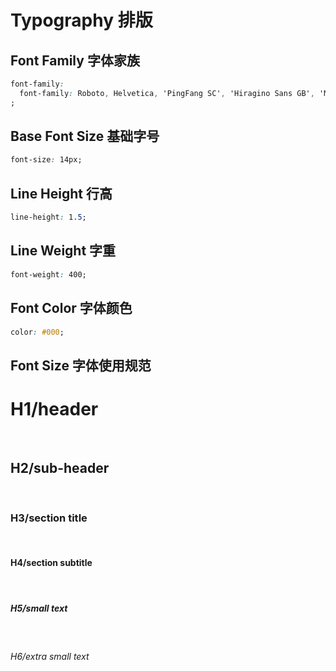 
<Meta title="03 - Typography 排版" />

# Typography 排版

## Font Family 字体家族

```css
font-family:
  font-family: Roboto, Helvetica, 'PingFang SC', 'Hiragino Sans GB', 'Microsoft YaHei', '微软雅黑', Arial, sans-serif;
;
```

## Base Font Size 基础字号

```css
font-size: 14px;
```

## Line Height 行高

```css
line-height: 1.5;
```

## Line Weight 字重

```css
font-weight: 400;
```

## Font Color 字体颜色

```css
color: #000;
```

## Font Size 字体使用规范

<Preview>
  <h1>H1/header</h1>
  <br />
  <h2>H2/sub-header</h2>
  <br />
  <h3>H3/section title</h3>
  <br />
  <h4>H4/section subtitle</h4>
  <br />
  <h5>H5/small text</h5>
  <br />
  <h6>H6/extra small text</h6>
  <br />
</Preview>

